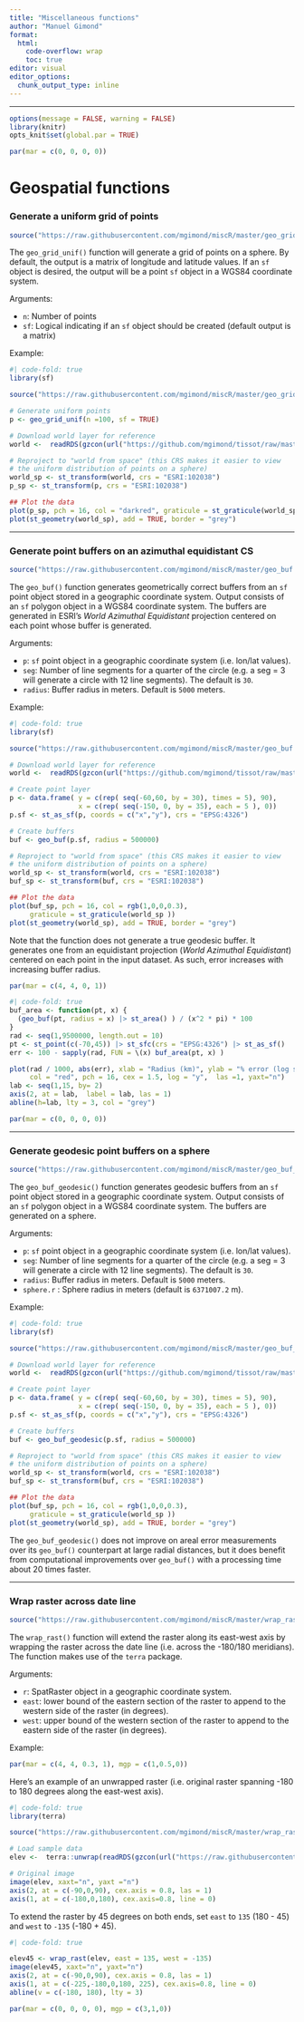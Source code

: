 ---
title: "Miscellaneous functions"
author: "Manuel Gimond"
format: 
  html:
    code-overflow: wrap
    toc: true
editor: visual
editor_options: 
  chunk_output_type: inline
---

------------------------------------------------------------------------

```{r echo = FALSE, message=FALSE, warning=FALSE}
options(message = FALSE, warning = FALSE)
library(knitr)
opts_knit$set(global.par = TRUE)
```

```{r echo = FALSE}
par(mar = c(0, 0, 0, 0))
```

# Geospatial functions

### Generate a uniform grid of points

```{r}
source("https://raw.githubusercontent.com/mgimond/miscR/master/geo_grid_unif.R")
```

The `geo_grid_unif()` function will generate a grid of points on a sphere. By default, the output is a matrix of longitude and latitude values. If an `sf` object is desired, the output will be a point `sf` object in a WGS84 coordinate system.

Arguments:

-   `n`: Number of points
-   `sf`: Logical indicating if an `sf` object should be created (default output is a matrix)

Example:

```{r fig.width = 4, fig.height = 4, message=FALSE, warning=FALSE}
#| code-fold: true
library(sf)

source("https://raw.githubusercontent.com/mgimond/miscR/master/geo_grid_unif.R")

# Generate uniform points
p <- geo_grid_unif(n =100, sf = TRUE)

# Download world layer for reference
world <-  readRDS(gzcon(url("https://github.com/mgimond/tissot/raw/master/smpl_world.rds")))

# Reproject to "world from space" (this CRS makes it easier to view
# the uniform distribution of points on a sphere)
world_sp <- st_transform(world, crs = "ESRI:102038")
p_sp <- st_transform(p, crs = "ESRI:102038")

## Plot the data
plot(p_sp, pch = 16, col = "darkred", graticule = st_graticule(world_sp ))
plot(st_geometry(world_sp), add = TRUE, border = "grey")
```

------------------------------------------------------------------------

### Generate point buffers on an azimuthal equidistant CS

```{r}
source("https://raw.githubusercontent.com/mgimond/miscR/master/geo_buf.R")
```

The `geo_buf()` function generates geometrically correct buffers from an `sf` point object stored in a geographic coordinate system. Output consists of an `sf` polygon object in a WGS84 coordinate system. The buffers are generated in ESRI's *World Azimuthal Equidistant* projection centered on each point whose buffer is generated.

Arguments:

-   `p`: `sf` point object in a geographic coordinate system (i.e. lon/lat values).
-   `seg`: Number of line segments for a quarter of the circle (e.g. a seg = 3 will generate a circle with 12 line segments). The default is `30`.
-   `radius`: Buffer radius in meters. Default is `5000` meters.

Example:

```{r fig.width = 4, fig.height = 4, message=FALSE, warning=FALSE}
#| code-fold: true
library(sf)

source("https://raw.githubusercontent.com/mgimond/miscR/master/geo_buf.R")

# Download world layer for reference
world <-  readRDS(gzcon(url("https://github.com/mgimond/tissot/raw/master/smpl_world.rds")))

# Create point layer
p <- data.frame( y = c(rep( seq(-60,60, by = 30), times = 5), 90),
                 x = c(rep( seq(-150, 0, by = 35), each = 5 ), 0))
p.sf <- st_as_sf(p, coords = c("x","y"), crs = "EPSG:4326")

# Create buffers
buf <- geo_buf(p.sf, radius = 500000)

# Reproject to "world from space" (this CRS makes it easier to view
# the uniform distribution of points on a sphere)
world_sp <- st_transform(world, crs = "ESRI:102038")
buf_sp <- st_transform(buf, crs = "ESRI:102038")

## Plot the data
plot(buf_sp, pch = 16, col = rgb(1,0,0,0.3), 
     graticule = st_graticule(world_sp ))
plot(st_geometry(world_sp), add = TRUE, border = "grey")
```

Note that the function does not generate a true geodesic buffer. It generates one from an equidistant projection (*World Azimuthal Equidistant*) centered on each point in the input dataset. As such, error increases with increasing buffer radius.

```{r echo = FALSE}
par(mar = c(4, 4, 0, 1))
```

```{r, fig.height=2.7, fig.width=3.9}
#| code-fold: true
buf_area <- function(pt, x) {
  (geo_buf(pt, radius = x) |> st_area() ) / (x^2 * pi) * 100
}
rad <- seq(1,9500000, length.out = 10)
pt <- st_point(c(-70,45)) |> st_sfc(crs = "EPSG:4326") |> st_as_sf()
err <- 100 - sapply(rad, FUN = \(x) buf_area(pt, x) )

plot(rad / 1000, abs(err), xlab = "Radius (km)", ylab = "% error (log scale)", 
     col = "red", pch = 16, cex = 1.5, log = "y",  las =1, yaxt="n")
lab <- seq(1,15, by= 2)
axis(2, at = lab,  label = lab, las = 1)
abline(h=lab, lty = 3, col = "grey")
```

```{r echo = FALSE}
par(mar = c(0, 0, 0, 0))
```

-----

### Generate geodesic point buffers on a sphere

```{r}
source("https://raw.githubusercontent.com/mgimond/miscR/master/geo_buf_geodesic.R")
```

The `geo_buf_geodesic()` function generates geodesic buffers from an `sf` point object stored in a geographic coordinate system. Output consists of an `sf` polygon object in a WGS84 coordinate system. The buffers are generated on a sphere.

Arguments:

-   `p`: `sf` point object in a geographic coordinate system (i.e. lon/lat values).
-   `seg`: Number of line segments for a quarter of the circle (e.g. a seg = 3 will generate a circle with 12 line segments). The default is `30`.
-   `radius`: Buffer radius in meters. Default is `5000` meters.
-   `sphere.r` : Sphere radius in meters (default is `6371007.2` m).

Example:

```{r fig.width = 4, fig.height = 4, message=FALSE, warning=FALSE}
#| code-fold: true
library(sf)

source("https://raw.githubusercontent.com/mgimond/miscR/master/geo_buf_geodesic.R")

# Download world layer for reference
world <-  readRDS(gzcon(url("https://github.com/mgimond/tissot/raw/master/smpl_world.rds")))

# Create point layer
p <- data.frame( y = c(rep( seq(-60,60, by = 30), times = 5), 90),
                 x = c(rep( seq(-150, 0, by = 35), each = 5 ), 0))
p.sf <- st_as_sf(p, coords = c("x","y"), crs = "EPSG:4326")

# Create buffers
buf <- geo_buf_geodesic(p.sf, radius = 500000)

# Reproject to "world from space" (this CRS makes it easier to view
# the uniform distribution of points on a sphere)
world_sp <- st_transform(world, crs = "ESRI:102038")
buf_sp <- st_transform(buf, crs = "ESRI:102038")

## Plot the data
plot(buf_sp, pch = 16, col = rgb(1,0,0,0.3), 
     graticule = st_graticule(world_sp ))
plot(st_geometry(world_sp), add = TRUE, border = "grey")
```

The `geo_buf_geodesic()` does not improve on areal error measurements over its `geo_buf()` counterpart at large radial distances, but it does benefit from computational improvements over `geo_buf()` with a processing time about 20 times faster.

-----

### Wrap raster across date line 

```{r}
source("https://raw.githubusercontent.com/mgimond/miscR/master/wrap_rast.R")
```

The `wrap_rast()` function will extend the raster along its east-west axis by wrapping the raster across the date line (i.e. across the -180/180 meridians). The function makes use of the `terra` package.

Arguments:

-   `r`: SpatRaster object in a geographic coordinate system.
-   `east`: lower bound of the eastern section of the raster to append to the western side of the raster (in degrees).
-   `west`: upper bound of the western section of the raster to append to the eastern side of the raster (in degrees).

Example:

```{r echo = FALSE}
par(mar = c(4, 4, 0.3, 1), mgp = c(1,0.5,0))
```

Here's an example of an unwrapped raster (i.e. original raster spanning -180 to 180 degrees along the east-west axis).

```{r fig.width = 3.95, fig.height = 2.33, message=FALSE, warning=FALSE}
#| code-fold: true
library(terra)

source("https://raw.githubusercontent.com/mgimond/miscR/master/wrap_rast.R")

# Load sample data
elev <-  terra::unwrap(readRDS(gzcon(url("https://raw.githubusercontent.com/mgimond/miscR/master/elev.rds"))))

# Original image
image(elev, xaxt="n", yaxt ="n")
axis(2, at = c(-90,0,90), cex.axis = 0.8, las = 1)
axis(1, at = c(-180,0,180), cex.axis=0.8, line = 0)
```

To extend the raster by 45 degrees on both ends, set `east` to `135` (180 - 45)  and `west` to `-135` (-180 + 45).

```{r fig.width = 4.95, fig.height = 2.45, message=FALSE, warning=FALSE}
#| code-fold: true

elev45 <- wrap_rast(elev, east = 135, west = -135)
image(elev45, xaxt="n", yaxt="n")
axis(2, at = c(-90,0,90), cex.axis = 0.8, las = 1)
axis(1, at = c(-225,-180,0,180, 225), cex.axis=0.8, line = 0)
abline(v = c(-180, 180), lty = 3)
```

```{r echo = FALSE}
par(mar = c(0, 0, 0, 0), mgp = c(3,1,0))
```
